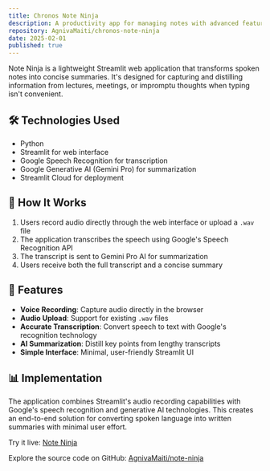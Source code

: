 ```yaml
---
title: Chronos Note Ninja
description: A productivity app for managing notes with advanced features and time-based organization.
repository: AgnivaMaiti/chronos-note-ninja
date: 2025-02-01
published: true
---
```


Note Ninja is a lightweight Streamlit web application that transforms spoken notes into concise summaries. It's designed for capturing and distilling information from lectures, meetings, or impromptu thoughts when typing isn't convenient.

## 🛠️ Technologies Used

- Python
- Streamlit for web interface
- Google Speech Recognition for transcription
- Google Generative AI (Gemini Pro) for summarization
- Streamlit Cloud for deployment

## 🧠 How It Works

1. Users record audio directly through the web interface or upload a `.wav` file
2. The application transcribes the speech using Google's Speech Recognition API
3. The transcript is sent to Gemini Pro AI for summarization
4. Users receive both the full transcript and a concise summary

## 🚀 Features

- **Voice Recording**: Capture audio directly in the browser
- **Audio Upload**: Support for existing `.wav` files
- **Accurate Transcription**: Convert speech to text with Google's recognition technology
- **AI Summarization**: Distill key points from lengthy transcripts
- **Simple Interface**: Minimal, user-friendly Streamlit UI

## 📊 Implementation

The application combines Streamlit's audio recording capabilities with Google's speech recognition and generative AI technologies. This creates an end-to-end solution for converting spoken language into written summaries with minimal user effort.

Try it live: [Note Ninja](https://chronos-note-ninja.streamlit.app/)

Explore the source code on GitHub: [AgnivaMaiti/note-ninja](https://github.com/AgnivaMaiti/note-ninja)
